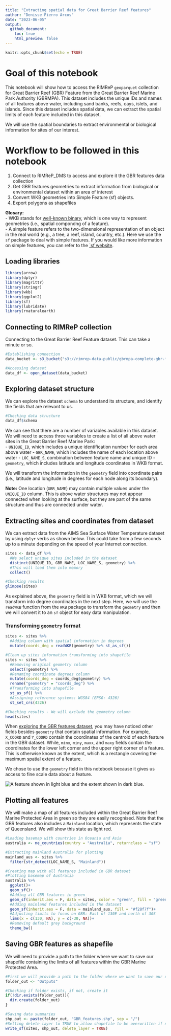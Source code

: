 ---
title: "Extracting spatial data for Great Barrier Reef features"
author: "Denisse Fierro Arcos"
date: "2023-06-05"
output: 
  github_document:
    toc: true
    html_preview: false
---

```{r setup, include=FALSE}
knitr::opts_chunk$set(echo = TRUE)
```

# Goal of this notebook

This notebook will show how to access the RIMReP `geoparquet` collection for Great Barrier Reef (GBR) Feature from the Great Barrier Reef Marine Park Authority (GBRMPA). This dataset includes the unique IDs and names of all features above water, including sand banks, reefs, cays, islets, and islands. Since this dataset includes spatial data, we can extract the spatial limits of each feature included in this dataset.  
  
We will use the spatial boundaries to extract environmental or biological information for sites of our interest.  

# Workflow to be followed in this notebook
1. Connect to RIMReP_DMS to access and explore it the GBR features data collection
2. Get GBR features geometries to extract information from biological or environmental dataset within an area of interest
3. Convert WKB geometries into Simple Feature (sf) objects. 
4. Export polygons as shapefiles


**Glosary:**  
- WKB stands for [well-known binary](https://loc.gov/preservation/digital/formats/fdd/fdd000549.shtml), which is one way to represent geometries (i.e., spatial compondng of a feature).  
- A simple feature refers to the two-dimensional representation of an object in the real world (e.g., a tree, a reef, island, country, etc.). Here we use the `sf` package to deal with simple features. If you would like more information on simple features, you can refer to the [`sf website](https://r-spatial.github.io/sf/articles/sf1.html#what-is-a-feature).  

## Loading libraries

```{r libraries, results = "hide", message = F, warning = F}
library(arrow)
library(dplyr)
library(magrittr)
library(stringr)
library(wkb)
library(ggplot2)
library(sf)
library(lubridate)
library(rnaturalearth)
```

## Connecting to RIMReP collection

Connecting to the Great Barrier Reef Feature dataset. This can take a minute or so.

```{r connect}
#Establishing connection
data_bucket <- s3_bucket("s3://rimrep-data-public/gbrmpa-complete-gbr-features")

#Accessing dataset
data_df <- open_dataset(data_bucket)
```

## Exploring dataset structure

We can explore the dataset `schema` to understand its structure, and identify the fields that are relevant to us.

```{r explore}
#Checking data structure
data_df$schema
```
We can see that there are a number of variables available in this dataset. We will need to access three variables to create a list of all above water sites in the Great Barrier Reef Marine Park:  
- `UNIQUE_ID`, which includes a unique identification number for each area above water
- `GBR_NAME`, which includes the name of each location above water
- `LOC_NAME_S`, combination between feature name and unique ID
- `geometry`, which includes latitude and longitude coordinates in WKB format.  
  
We will transform the information in the `geometry` field into coordinate pairs (i.e., latitude and longitude in degrees for each node along its boundary).  
  
**Note:** One location (`GBR_NAME`) may contain multiple values under the `UNIQUE_ID` column. This is above water structures may not appear connected when looking at the surface, but they are part of the same structure and thus are connected under water.
  
## Extracting sites and coordinates from dataset

We can extract data from the AIMS Sea Surface Water Temperature dataset by using `dplyr` verbs as shown below. This could take from a few seconds up to a minute depending on the speed of your Internet connection.

```{r sites_bin}
sites <- data_df %>% 
  #We select unique sites included in the dataset
  distinct(UNIQUE_ID, GBR_NAME, LOC_NAME_S, geometry) %>%
  #This will load them into memory
  collect()

#Checking results
glimpse(sites)
```
As explained above, the `geometry` field is in WKB format, which we will transform into degree coordinates in the next step. Here, we will use the `readWKB` function from the `WKB` package to transform the `geometry` and then we will convert it to an `sf` object for easy data manipulation.

### Transforming `geometry` format
```{r sites_deg}
sites <- sites %>% 
  #Adding column with spatial information in degrees
  mutate(coords_deg = readWKB(geometry) %>% st_as_sf())

#Clean up sites information transforming into shapefile
sites <- sites %>%
  #Removing original geometry column
  select(!geometry) %>% 
  #Renaming coordinate degrees column
  mutate(coords_deg = coords_deg$geometry) %>% 
  rename("geometry" = "coords_deg") %>% 
  #Transforming into shapefile
  st_as_sf() %>% 
  #Assigning reference systems: WGS84 (EPSG: 4326)
  st_set_crs(4326)

#Checking results - We will exclude the geometry column
head(sites)
```
When [exploring the GBR features dataset](#exploring-dataset-structure), you may have noticed other fields besides `geometry` that contain spatial information. For example, `X_COORD` and `Y_COORD` contain the coordinates of the centroid of each feature in the GBR dataset. While, `minx`, `miny`, `maxx`, and `maxy` fields contain the coordinates for the lower left corner and the upper right corner of a feature. This is otherwise known as the extent, which is a rectangle covering the maximum spatial extent of a feature. 

We chose to use the `geometry` field in this notebook because it gives us access to fine scale data about a feature.  

![A feature shown in light blue and the extent shown in dark blue](../images/extent_geom.jpeg).


## Plotting all features 

We will make a map of all features included within the Great Barrier Reef Marine Protected Area in green so they are easily recognised. Note that the GBR features also includes a `Mainland` location, which represents the state of Queensland. We will show this state as light red.

```{r map_sites}
#Loading basemap with countries in Oceania and Asia
australia <- ne_countries(country = "Australia", returnclass = "sf")

#Extracting mainland Australia for plotting
mainland_aus <- sites %>% 
  filter(str_detect(LOC_NAME_S, "Mainland"))

#Creating map with all features included in GBR dataset
#Plotting basemap of Australia
australia %>% 
  ggplot()+
  geom_sf()+
  #Adding all GBR features in green
  geom_sf(inherit.aes = F, data = sites, color = "green", fill = "green")+
  #Adding mainland features included in the dataset
  geom_sf(inherit.aes = F, data = mainland_aus, fill = "#f28f7f")+
  #Adjusting limits to focus on GBR: East of 130E and north of 30S
  lims(x = c(130, NA), y = c(-30, NA))+
  #Removing default grey background
  theme_bw()
```

## Saving GBR features as shapefile
We will need to provide a path to the folder where we want to save our shapefile containing the limits of all features within the GBR Marine Protected Area.

```{r saving_outputs, eval = F}
#First we will provide a path to the folder where we want to save our data
folder_out <- "Outputs"

#Checking if folder exists, if not, create it
if(!dir.exists(folder_out)){
  dir.create(folder_out)
}

#Saving data summaries
shp_out <- paste(folder_out, "GBR_features.shp", sep = "/")
#Setting delete layer to TRUE to allow shapefile to be overwritten if needed
write_sf(sites, shp_out, delete_layer = TRUE)
```

